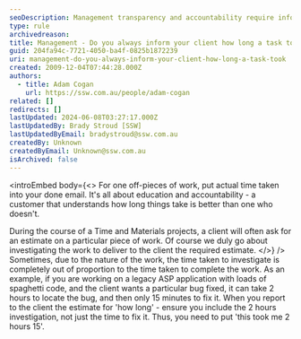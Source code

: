 ```yaml
---
seoDescription: Management transparency and accountability require informing clients about task completion times, including investigation hours, to foster education and understanding.
type: rule
archivedreason:
title: Management - Do you always inform your client how long a task took?
guid: 204fa94c-7721-4050-ba4f-0825b1872239
uri: management-do-you-always-inform-your-client-how-long-a-task-took
created: 2009-12-04T07:44:28.000Z
authors:
  - title: Adam Cogan
    url: https://ssw.com.au/people/adam-cogan
related: []
redirects: []
lastUpdated: 2024-06-08T03:27:17.000Z
lastUpdatedBy: Brady Stroud [SSW]
lastUpdatedByEmail: bradystroud@ssw.com.au
createdBy: Unknown
createdByEmail: Unknown@ssw.com.au
isArchived: false
---
```


<introEmbed
  body={<>
For one off-pieces of work, put actual time taken into your done email. It's all about education and accountability - a customer that understands how long things take is better than one who doesn't.

During the course of a Time and Materials projects, a client will often ask for an estimate on a particular piece of work. Of course we duly go about investigating the work to deliver to the client the required estimate.
  </>}
/>
Sometimes, due to the nature of the work, the time taken to investigate is completely out of proportion to the time taken to complete the work. As an example, if you are working on a legacy ASP application with loads of spaghetti code, and the client wants a particular bug fixed, it can take 2 hours to locate the bug, and then only 15 minutes to fix it. When you report to the client the estimate for 'how long' - ensure you include the 2 hours investigation, not just the time to fix it. Thus, you need to put 'this took me 2 hours 15'.
